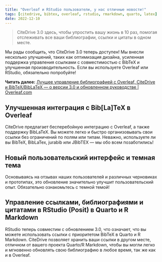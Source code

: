 ```yaml
---
title: "Overleaf и RStudio пользователи, у нас отличные новости!"
tags: [citedrive, bibtex, overleaf, rstudio, rmarkdown, quarto, latex]
date: 2022-12-10
---
```


> CiteDrive 3.0 здесь, чтобы упростить вашу жизнь в 10 раз, помогая отслеживать все ваши библиографии, ссылки и цитаты в одном месте.

  

Мы рады сообщить, что CiteDrive 3.0 теперь доступен! Мы внесли несколько улучшений, таких как оптимизация дизайна, усиленная поддержка управления ссылками с совместимостью с BibTeX и улучшенная производительность. Если вы используете Overleaf или RStudio, обязательно попробуйте!

 

**Читать далее:** [Лучшее управление библиографией с Overleaf, CiteDrive и BibTeX/BibLaTeX — о версии 3.0 и обновленном руководстве | Overleaf.com](https://www.overleaf.com/blog/better-bibliography-management-with-overleaf-citedrive-and-bibtex-biblatex)


<CiteDrive />

## Улучшенная интеграция с Bib[La]TeX в Overleaf

CiteDrive предлагает бесперебойную интеграцию с Overleaf, а также поддержку BibLaTeX. Вы можете легко и быстро организовывать свои ссылки без ограничений по полям или типам. Неважно, используете ли вы BibTeX, BibLaTex, jurabib или JBibTEX — мы обо всем позаботились!

  

## Новый пользовательский интерфейс и темная тема

Основываясь на отзывах наших пользователей и различных черновиках и прототипах, это обновление значительно улучшит пользовательский опыт. Обязательно ознакомьтесь с темной темой!

  

## Управление ссылками, библиографиями и цитатами в RStudio (Posit) в Quarto и R Markdown

RStudio теперь совместим с обновлением 3.0, что означает, что вы можете использовать ссылки с приоритетом BibTeX в Quarto и R Markdown. CiteDrive позволяет хранить ваши ссылки в другом месте, отличном от вашего проекта Quarto/R Markdown, чтобы вы могли легко и мгновенно обновлять свою библиографию в любое время, так же как и в Overleaf.
